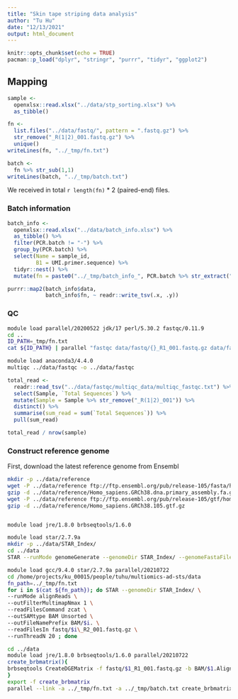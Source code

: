 ```yaml
---
title: "Skin tape striping data analysis"
author: "Tu Hu"
date: "12/13/2021"
output: html_document
---
```


```r
knitr::opts_chunk$set(echo = TRUE)
pacman::p_load("dplyr", "stringr", "purrr", "tidyr", "ggplot2")
```

## Mapping

```r
sample <-
  openxlsx::read.xlsx("../data/stp_sorting.xlsx") %>% 
  as_tibble()

fn <- 
  list.files("../data/fastq/", pattern = ".fastq.gz") %>% 
  str_remove("_R(1|2)_001.fastq.gz") %>% 
  unique()
writeLines(fn, "../_tmp/fn.txt")

batch <-
  fn %>% str_sub(1,1)
writeLines(batch, "../_tmp/batch.txt")  
```

We received in total `r length(fn)` * 2 (paired-end) files.

### Batch information
```r
batch_info <- 
  openxlsx::read.xlsx("../data/batch_info.xlsx") %>% 
  as_tibble() %>% 
  filter(PCR.batch != "-") %>% 
  group_by(PCR.batch) %>% 
  select(Name = sample_id, 
         B1 = UMI.primer.sequence) %>% 
  tidyr::nest() %>% 
  mutate(fn = paste0("../_tmp/batch_info_", PCR.batch %>% str_extract("\\d{1}"), ".txt"))

purrr::map2(batch_info$data,
            batch_info$fn, ~ readr::write_tsv(.x, .y))
```


### QC

```bash
module load parallel/20200522 jdk/17 perl/5.30.2 fastqc/0.11.9
cd ..
ID_PATH=_tmp/fn.txt
cat ${ID_PATH} | parallel "fastqc data/fastq/{}_R1_001.fastq.gz data/fastq/{}_R2_001.fastq.gz -o data/fastqc"

```

```bash
module load anaconda3/4.4.0
multiqc ../data/fastqc -o ../data/fastqc
```

```r
total_read <- 
  readr::read_tsv("../data/fastqc/multiqc_data/multiqc_fastqc.txt") %>% 
  select(Sample, `Total Sequences`) %>% 
  mutate(Sample = Sample %>% str_remove("_R(1|2)_001")) %>% 
  distinct() %>% 
  summarise(sum_read = sum(`Total Sequences`)) %>% 
  pull(sum_read)

total_read / nrow(sample)
```

### Construct reference genome

First, download the latest reference genome from Ensembl

```bash
mkdir -p ../data/reference
wget -P ../data/reference ftp://ftp.ensembl.org/pub/release-105/fasta/homo_sapiens/dna/Homo_sapiens.GRCh38.dna.primary_assembly.fa.gz
gzip -d ../data/reference/Homo_sapiens.GRCh38.dna.primary_assembly.fa.gz
wget -P ../data/reference ftp://ftp.ensembl.org/pub/release-105/gtf/homo_sapiens/Homo_sapiens.GRCh38.105.gtf.gz
gzip -d ../data/reference/Homo_sapiens.GRCh38.105.gtf.gz
```

```bash
```


```bash
module load jre/1.8.0 brbseqtools/1.6.0
```

```bash
module load star/2.7.9a
mkdir -p ../data/STAR_Index/
cd ../data
STAR --runMode genomeGenerate --genomeDir STAR_Index/ --genomeFastaFiles reference/Homo_sapiens.GRCh38.dna.primary_assembly.fa --sjdbGTFfile reference/Homo_sapiens.GRCh38.105.gtf --runThreadN 30
```

```bash
module load gcc/9.4.0 star/2.7.9a parallel/20210722
cd /home/projects/ku_00015/people/tuhu/multiomics-ad-sts/data
fn_path=../_tmp/fn.txt
for i in $(cat ${fn_path}); do STAR --genomeDir STAR_Index/ \
--runMode alignReads \
--outFilterMultimapNmax 1 \
--readFilesCommand zcat \
--outSAMtype BAM Unsorted \
--outFileNamePrefix BAM/$i. \
--readFilesIn fastq/$i\_R2_001.fastq.gz \
--runThreadN 20 ; done
```

```bash
cd ../data
module load jre/1.8.0 brbseqtools/1.6.0 parallel/20210722
create_brbmatrix(){
brbseqtools CreateDGEMatrix -f fastq/$1_R1_001.fastq.gz -b BAM/$1.Aligned.out.bam -c ../_tmp/batch_info_$2.txt -gtf reference/Homo_sapiens.GRCh38.105.gtf -p B???????????????????? -o $1
}
export -f create_brbmatrix
parallel --link -a ../_tmp/fn.txt -a ../_tmp/batch.txt create_brbmatrix
```
